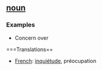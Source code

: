==[[noun]]==

===Examples===
*Concern over

===Translations==

*[[French]]: [[inquiétude]], préocupation